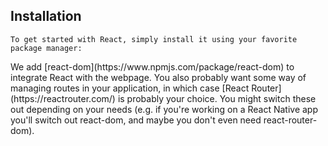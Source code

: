 
<Content>
    <h2 className="title">Installation</h2>

    To get started with React, simply install it using your favorite package manager:
</Content>

<Install name="react react-dom react-router-dom"/>

<Content>
    We add [react-dom](https://www.npmjs.com/package/react-dom) to integrate React with the webpage. You also probably
    want some way of managing routes in your application, in which case [React Router](https://reactrouter.com/) is
    probably your choice. You might switch these out depending on your needs (e.g. if you're working on a React Native
    app you'll switch out react-dom, and maybe you don't even need react-router-dom).
</Content>
